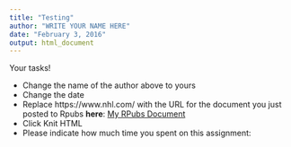 ```yaml
---
title: "Testing"
author: "WRITE YOUR NAME HERE"
date: "February 3, 2016"
output: html_document
---
```


Your tasks!

* Change the name of the author above to yours
* Change the date
* Replace https://www.nhl.com/ with the URL for the document you just posted to Rpubs **here**: [My RPubs Document](https://www.nhl.com/)
* Click Knit HTML
* Please indicate how much time you spent on this assignment: 

